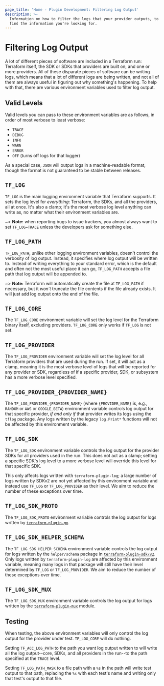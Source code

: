 ```yaml
---
page_title: 'Home - Plugin Development: Filtering Log Output'
description: >-
  Information on how to filter the logs that your provider outputs, to help
  find the information you're looking for.
---
```


# Filtering Log Output

A lot of different pieces of software are included in a Terraform run: Terraform itself, the SDK or SDKs that providers are built on, and one or more providers. All of these disparate pieces of software can be writing logs, which means that a lot of different logs are being written, and not all of them are always useful in figuring out why something's happening. To help with that, there are various environment variables used to filter log output.

## Valid Levels

Valid levels you can pass to these environment variables are as follows, in order of most verbose to least verbose:

* `TRACE`
* `DEBUG`
* `INFO`
* `WARN`
* `ERROR`
* `OFF` (turns off logs for that logger)

As a special case, `JSON` will output logs in a machine-readable format, though the format is not guaranteed to be stable between releases.

## `TF_LOG`

`TF_LOG` is the main logging environment variable that Terraform supports. It sets the log level for _everything_: Terraform, the SDKs, and all the providers, all at once. It's also a clamp; it's the most verbose log level anything can write as, no matter what their environment variables are.

~> **Note:** when reporting bugs to issue trackers, you almost always want to set `TF_LOG=TRACE` unless the developers ask for something else.

## `TF_LOG_PATH`

`TF_LOG_PATH`, unlike other logging environment variables, doesn't control the verbosity of log output. Instead, it specifies where log output will be written to. Instead of writing everything to your standard error, which is the default and often not the most useful place it can go, `TF_LOG_PATH` accepts a file path that log output will be appended to.

~> **Note:** Terraform will automatically create the file at `TF_LOG_PATH` if necessary, but it _won't_ truncate the file contents if the file already exists. It will just add log output onto the end of the file.

## `TF_LOG_CORE`

The `TF_LOG_CORE` environment variable will set the log level for the Terraform binary itself, excluding providers. `TF_LOG_CORE` only works if `TF_LOG` is not set.

## `TF_LOG_PROVIDER`

The `TF_LOG_PROVIDER` environment variable will set the log level for all Terraform providers that are used during the run. If set, it will act as a clamp, meaning it is the most verbose level of logs that will be reported for any provider or SDK, regardless of if a specific provider, SDK, or subsystem has a more verbose level specified.

## `TF_LOG_PROVIDER_{PROVIDER_NAME}`

The `TF_LOG_PROVIDER_{PROVIDER_NAME}` (where `{PROVIDER_NAME}` is, e.g., `RANDOM` or `AWS` or `GOOGLE_BETA`) environment variable controls log output for that specific provider, _if and only if_ that provider writes its logs using the `tflog` package. Any logs written by the legacy `log.Print*` functions will not be affected by this environment variable.

## `TF_LOG_SDK`

The `TF_LOG_SDK` environment variable controls the log output for the provider SDKs for all providers used in the run. This does not act as a clamp; setting a specific SDK's log level to a more verbose level will override this level for that specific SDK.

This only affects logs written with `terraform-plugin-log`; a large number of logs written by SDKv2 are not yet affected by this environment variable and instead use `TF_LOG` or `TF_LOG_PROVIDER` as their level. We aim to reduce the number of these exceptions over time.

## `TF_LOG_SDK_PROTO`

The `TF_LOG_SDK_PROTO` environment variable controls the log output for logs written by [`terraform-plugin-go`](https://pkg.go.dev/github.com/hashicorp/terraform-plugin-go).

## `TF_LOG_SDK_HELPER_SCHEMA`

The `TF_LOG_SDK_HELPER_SCHEMA` environment variable controls the log output for logs written by the `helper/schema` package in [`terraform-plugin-sdk/v2`](https://pkg.go.dev/github.com/hashicorp/terraform-plugin-sdk/v2/helper/schema). Only logs written by `terraform-plugin-log` are affected by this environment variable, meaning many logs in that package will still have their level determined by `TF_LOG` or `TF_LOG_PROVIDER`. We aim to reduce the number of these exceptions over time.

## `TF_LOG_SDK_MUX`

The `TF_LOG_SDK_MUX` environment variable controls the log output for logs written by the [`terraform-plugin-mux`](https://pkg.go.dev/github.com/hashicorp/terraform-plugin-mux) module.

## Testing

When testing, the above environment variables will only control the log output for the provider under test. `TF_LOG_CORE` will do nothing.

Setting `TF_ACC_LOG_PATH` to the path you want log output written to will write all the log output--core, SDKs, and all providers in the run--to the path specified at the `TRACE` level.

Setting `TF_LOG_PATH_MASK` to a file path with a `%s` in the path will write test output to that path, replacing the `%s` with each test's name and writing only that test's output to that file.
